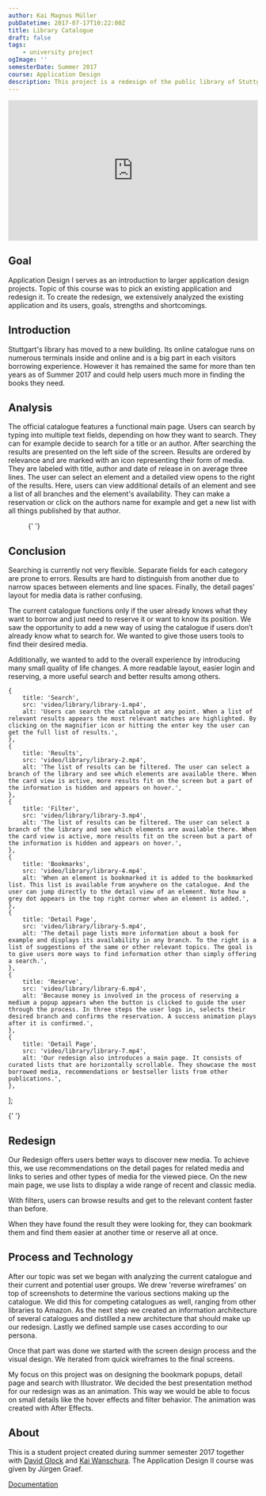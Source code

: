 ```yaml
---
author: Kai Magnus Müller
pubDatetime: 2017-07-17T10:22:00Z
title: Library Catalogue
draft: false
tags:
    - university project
ogImage: ''
semesterDate: Summer 2017
course: Application Design
description: This project is a redesign of the public library of Stuttgart’s online catalogue. As a redesign, we analyzed the current catalogue and created an improved concept using our findings.
---
```



<div style="padding:56.25% 0 0 0;position:relative;">
	<iframe
		src="https://player.vimeo.com/video/802826371?h=d9a58af693&title=0&byline=0&portrait=0"
		frameborder="0"
		allow="autoplay; fullscreen; picture-in-picture"
		allowfullscreen
		style="position:absolute;top:0;left:0;width:100%;height:100%;"
		title="OPAC Stuttgart Redesign">
		{' '}
	</iframe>
</div>
<script src="https://player.vimeo.com/api/player.js"> </script>

## Goal

Application Design I serves as an introduction to larger application design projects. Topic of this course was to pick an existing application and redesign it. To create the redesign, we extensively analyzed the existing application and its users, goals, strengths and shortcomings.

## Introduction

Stuttgart's library has moved to a new building. Its online catalogue runs on numerous terminals inside and online and is a big part in each visitors borrowing experience. However it has remained the same for more than ten years as of Summer 2017 and could help users much more in finding the books they need.

## Analysis

The official catalogue features a functional main page. Users can search by typing into multiple text fields, depending on how they want to search. They can for example decide to search for a title or an author. After searching the results are presented on the left side of the screen. Results are ordered by relevance and are marked with an icon representing their form of media. They are labeled with title, author and date of release in on average three lines. The user can select an element and a detailed view opens to the right of the results. Here, users can view additional details of an element and see a list of all branches and the element's availability. They can make a reservation or click on the authors name for example and get a new list with all things published by that author.

<Figure
	alt="An overview of the official catalogue and its features."
	src="/video/library/library-opac.mp4"
	type="video">
	{' '}
</Figure>

## Conclusion

Searching is currently not very flexible. Separate fields for each category are prone to errors. Results are hard to distinguish from another due to narrow spaces between elements and line spaces. Finally, the detail pages’ layout for media data is rather confusing.

The current catalogue functions only if the user already knows what they want to borrow and just need to reserve it or want to know its position. We saw the opportunity to add a new way of using the catalogue if users don’t already know what to search for. We wanted to give those users tools to find their desired media.

Additionally, we wanted to add to the overall experience by introducing many small quality of life changes. A more readable layout, easier login and reserving, a more useful search and better results among others.

	{
		title: 'Search',
		src: 'video/library/library-1.mp4',
		alt: 'Users can search the catalogue at any point. When a list of relevant results appears the most relevant matches are highlighted. By clicking on the magnifier icon or hitting the enter key the user can get the full list of results.',
	},
	{
		title: 'Results',
		src: 'video/library/library-2.mp4',
		alt: 'The list of results can be filtered. The user can select a branch of the library and see which elements are available there. When the card view is active, more results fit on the screen but a part of the information is hidden and appears on hover.',
	},
	{
		title: 'Filter',
		src: 'video/library/library-3.mp4',
		alt: 'The list of results can be filtered. The user can select a branch of the library and see which elements are available there. When the card view is active, more results fit on the screen but a part of the information is hidden and appears on hover.',
	},
	{
		title: 'Bookmarks',
		src: 'video/library/library-4.mp4',
		alt: 'When an element is bookmarked it is added to the bookmarked list. This list is available from anywhere on the catalogue. And the user can jump directly to the detail view of an element. Note how a grey dot appears in the top right corner when an element is added.',
	},
	{
		title: 'Detail Page',
		src: 'video/library/library-5.mp4',
		alt: 'The detail page lists more information about a book for example and displays its availability in any branch. To the right is a list of suggestions of the same or other relevant topics. The goal is to give users more ways to find information other than simply offering a search.',
	},
	{
		title: 'Reserve',
		src: 'video/library/library-6.mp4',
		alt: 'Because money is involved in the process of reserving a medium a popup appears when the button is clicked to guide the user through the process. In three steps the user logs in, selects their desired branch and confirms the reservation. A success animation plays after it is confirmed.',
	},
	{
		title: 'Detail Page',
		src: 'video/library/library-7.mp4',
		alt: 'Our redesign also introduces a main page. It consists of curated lists that are horizontally scrollable. They showcase the most borrowed media, recommendations or bestseller lists from other publications.',
	},
];

<UseCase client:visible srcSet={_srcSet2}>
	{' '}
</UseCase>

## Redesign

Our Redesign offers users better ways to discover new media. To achieve this, we use recommendations on the detail pages for related media and links to series and other types of media for the viewed piece. On the new main page, we use lists to display a wide range of recent and classic media.

With filters, users can browse results and get to the relevant content faster than before.

When they have found the result they were looking for, they can bookmark them and find them easier at another time or reserve all at once.

## Process and Technology

After our topic was set we began with analyzing the current catalogue and their current and potential user groups. We drew 'reverse wireframes' on top of screenshots to determine the various sections making up the catalogue. We did this for competing catalogues as well, ranging from other libraries to Amazon. As the next step we created an information architecture of several catalogues and distilled a new architecture that should make up our redesign. Lastly we defined sample use cases according to our persona.

Once that part was done we started with the screen design process and the visual design. We iterated from quick wireframes to the final screens.

My focus on this project was on designing the bookmark popups, detail page and search with Illustrator. We decided the best presentation method for our redesign was as an animation. This way we would be able to focus on small details like the hover effects and filter behavior. The animation was created with After Effects.

## About

This is a student project created during summer semester 2017 together with [David Glock](http://www.davidglock.de) and [Kai Wanschura](http://www.kaiwanschura.de). The Application Design II course was given by Jürgen Graef.

[Documentation](https://www.cdn.kaimagnus.de/portfolio/docs/Application_Design_OPAC__David_KaiMagnus_Kai.pdf)
